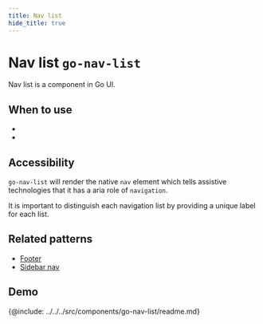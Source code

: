 ```yaml
---
title: Nav list
hide_title: true
---
```



# Nav list <span className="text-size-0">`go-nav-list`</span>

<!-- Description -->

<div className="text-size-1">Nav list is a component in Go UI.</div>

## When to use

-
-

## Accessibility

`go-nav-list` will render the native `nav` element which tells assistive technologies that it has a aria role of `navigation`.

It is important to distinguish each navigation list by providing a unique label for each list.

## Related patterns

<!-- Patterns that uses this component -->

- [Footer](#)
- [Sidebar nav](#)

<!-- Demos, tips, variations, use cases -->

## Demo

<Demo code={demoSource} />

<!-- API -->

{@include: ../../../src/components/go-nav-list/readme.md}
